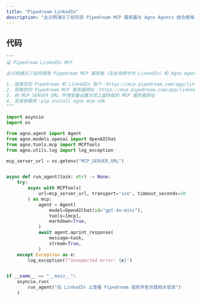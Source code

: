 ```yaml
---
title: "Pipedream LinkedIn"
description: "此示例演示了如何将 Pipedream MCP 服务器与 Agno Agents 结合使用以访问 LinkedIn。"
---
```


## 代码

```python
"""
💻 Pipedream LinkedIn MCP

此示例展示了如何使用 Pipedream MCP 服务器（在此场景中为 LinkedIn）和 Agno Agents。

1. 连接您的 Pipedream 和 LinkedIn 账户：https://mcp.pipedream.com/app/linkedin
2. 获取您的 Pipedream MCP 服务器网址：https://mcp.pipedream.com/app/linkedin
3. 将 MCP_SERVER_URL 环境变量设置为您上面获取的 MCP 服务器网址
4. 安装依赖项：pip install agno mcp-sdk
"""

import asyncio
import os

from agno.agent import Agent
from agno.models.openai import OpenAIChat
from agno.tools.mcp import MCPTools
from agno.utils.log import log_exception

mcp_server_url = os.getenv("MCP_SERVER_URL")


async def run_agent(task: str) -> None:
    try:
        async with MCPTools(
            url=mcp_server_url, transport="sse", timeout_seconds=20
        ) as mcp:
            agent = Agent(
                model=OpenAIChat(id="gpt-4o-mini"),
                tools=[mcp],
                markdown=True,
            )
            await agent.aprint_response(
                message=task,
                stream=True,
            )
    except Exception as e:
        log_exception(f"Unexpected error: {e}")


if __name__ == "__main__":
    asyncio.run(
        run_agent("在 LinkedIn 上查看 Pipedream 组织并告诉我相关信息")
    )
```